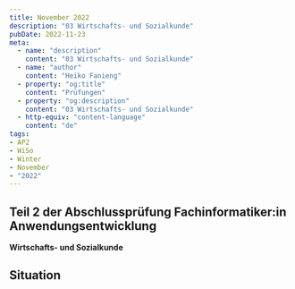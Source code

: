 ```yaml
---
title: November 2022
description: "03 Wirtschafts- und Sozialkunde"
pubDate: 2022-11-23
meta:
  - name: "description"
    content: "03 Wirtschafts- und Sozialkunde"
  - name: "author"
    content: "Heiko Fanieng"
  - property: "og:title"
    content: "Prüfungen"
  - property: "og:description"
    content: "03 Wirtschafts- und Sozialkunde"
  - http-equiv: "content-language"
    content: "de"
tags:
- AP2
- WiSo
- Winter
- November
- "2022"
---
```


## Teil 2 der Abschlussprüfung Fachinformatiker:in Anwendungsentwicklung

**Wirtschafts- und Sozialkunde**

## Situation

